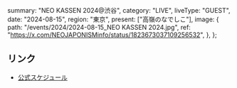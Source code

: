   summary: "NEO KASSEN 2024@渋谷",
  category: "LIVE",
  liveType: "GUEST",
  date: "2024-08-15",
  region: "東京",
  present: ["高嶺のなでしこ"],
  image: {
    path: "/events/2024/2024-08-15_NEO KASSEN 2024.jpg",
    ref: "https://x.com/NEOJAPONISMinfo/status/1823673037109256532",
  },
};

## リンク

- [公式スケジュール](https://takanenonadeshiko.jp/?p=2221)
